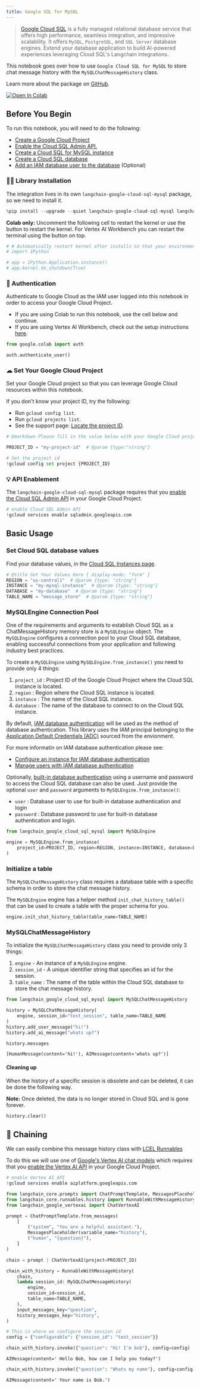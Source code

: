 ```yaml
---
title: Google SQL for MySQL
---
```


> [Google Cloud SQL](https://cloud.google.com/sql) is a fully managed relational database service that offers high performance, seamless integration, and impressive scalability. It offers `MySQL`, `PostgreSQL`, and `SQL Server` database engines. Extend your database application to build AI-powered experiences leveraging Cloud SQL's Langchain integrations.

This notebook goes over how to use `Google Cloud SQL for MySQL` to store chat message history with the `MySQLChatMessageHistory` class.

Learn more about the package on [GitHub](https://github.com/googleapis/langchain-google-cloud-sql-mysql-python/).

[![Open In Colab](https://colab.research.google.com/assets/colab-badge.svg)](https://colab.research.google.com/github/googleapis/langchain-google-cloud-sql-mysql-python/blob/main/docs/chat_message_history.ipynb)

## Before You Begin

To run this notebook, you will need to do the following:

 * [Create a Google Cloud Project](https://developers.google.com/workspace/guides/create-project)
 * [Enable the Cloud SQL Admin API.](https://console.cloud.google.com/marketplace/product/google/sqladmin.googleapis.com)
 * [Create a Cloud SQL for MySQL instance](https://cloud.google.com/sql/docs/mysql/create-instance)
 * [Create a Cloud SQL database](https://cloud.google.com/sql/docs/mysql/create-manage-databases)
 * [Add an IAM database user to the database](https://cloud.google.com/sql/docs/mysql/add-manage-iam-users#creating-a-database-user) (Optional)

### 🦜🔗 Library Installation
The integration lives in its own `langchain-google-cloud-sql-mysql` package, so we need to install it.


```python
%pip install --upgrade --quiet langchain-google-cloud-sql-mysql langchain-google-vertexai
```

**Colab only:** Uncomment the following cell to restart the kernel or use the button to restart the kernel. For Vertex AI Workbench you can restart the terminal using the button on top.


```python
# # Automatically restart kernel after installs so that your environment can access the new packages
# import IPython

# app = IPython.Application.instance()
# app.kernel.do_shutdown(True)
```

### 🔐 Authentication
Authenticate to Google Cloud as the IAM user logged into this notebook in order to access your Google Cloud Project.

* If you are using Colab to run this notebook, use the cell below and continue.
* If you are using Vertex AI Workbench, check out the setup instructions [here](https://github.com/GoogleCloudPlatform/generative-ai/tree/main/setup-env).


```python
from google.colab import auth

auth.authenticate_user()
```

### ☁ Set Your Google Cloud Project
Set your Google Cloud project so that you can leverage Google Cloud resources within this notebook.

If you don't know your project ID, try the following:

* Run `gcloud config list`.
* Run `gcloud projects list`.
* See the support page: [Locate the project ID](https://support.google.com/googleapi/answer/7014113).


```python
# @markdown Please fill in the value below with your Google Cloud project ID and then run the cell.

PROJECT_ID = "my-project-id"  # @param {type:"string"}

# Set the project id
!gcloud config set project {PROJECT_ID}
```

### 💡 API Enablement
The `langchain-google-cloud-sql-mysql` package requires that you [enable the Cloud SQL Admin API](https://console.cloud.google.com/flows/enableapi?apiid=sqladmin.googleapis.com) in your Google Cloud Project.


```python
# enable Cloud SQL Admin API
!gcloud services enable sqladmin.googleapis.com
```

## Basic Usage

### Set Cloud SQL database values
Find your database values, in the [Cloud SQL Instances page](https://console.cloud.google.com/sql?_ga=2.223735448.2062268965.1707700487-2088871159.1707257687).


```python
# @title Set Your Values Here { display-mode: "form" }
REGION = "us-central1"  # @param {type: "string"}
INSTANCE = "my-mysql-instance"  # @param {type: "string"}
DATABASE = "my-database"  # @param {type: "string"}
TABLE_NAME = "message_store"  # @param {type: "string"}
```

### MySQLEngine Connection Pool

One of the requirements and arguments to establish Cloud SQL as a ChatMessageHistory memory store is a `MySQLEngine` object. The `MySQLEngine`  configures a connection pool to your Cloud SQL database, enabling successful connections from your application and following industry best practices.

To create a `MySQLEngine` using `MySQLEngine.from_instance()` you need to provide only 4 things:

1. `project_id` : Project ID of the Google Cloud Project where the Cloud SQL instance is located.
1. `region` : Region where the Cloud SQL instance is located.
1. `instance` : The name of the Cloud SQL instance.
1. `database` : The name of the database to connect to on the Cloud SQL instance.

By default, [IAM database authentication](https://cloud.google.com/sql/docs/mysql/iam-authentication#iam-db-auth) will be used as the method of database authentication. This library uses the IAM principal belonging to the [Application Default Credentials (ADC)](https://cloud.google.com/docs/authentication/application-default-credentials) sourced from the envionment.

For more informatin on IAM database authentication please see:

* [Configure an instance for IAM database authentication](https://cloud.google.com/sql/docs/mysql/create-edit-iam-instances)
* [Manage users with IAM database authentication](https://cloud.google.com/sql/docs/mysql/add-manage-iam-users)

Optionally, [built-in database authentication](https://cloud.google.com/sql/docs/mysql/built-in-authentication) using a username and password to access the Cloud SQL database can also be used. Just provide the optional `user` and `password` arguments to `MySQLEngine.from_instance()`:

* `user` : Database user to use for built-in database authentication and login
* `password` : Database password to use for built-in database authentication and login.



```python
from langchain_google_cloud_sql_mysql import MySQLEngine

engine = MySQLEngine.from_instance(
    project_id=PROJECT_ID, region=REGION, instance=INSTANCE, database=DATABASE
)
```

### Initialize a table
The `MySQLChatMessageHistory` class requires a database table with a specific schema in order to store the chat message history.

The `MySQLEngine` engine has a helper method `init_chat_history_table()` that can be used to create a table with the proper schema for you.


```python
engine.init_chat_history_table(table_name=TABLE_NAME)
```

### MySQLChatMessageHistory

To initialize the `MySQLChatMessageHistory` class you need to provide only 3 things:

1. `engine` - An instance of a `MySQLEngine` engine.
1. `session_id` - A unique identifier string that specifies an id for the session.
1. `table_name` : The name of the table within the Cloud SQL database to store the chat message history.


```python
from langchain_google_cloud_sql_mysql import MySQLChatMessageHistory

history = MySQLChatMessageHistory(
    engine, session_id="test_session", table_name=TABLE_NAME
)
history.add_user_message("hi!")
history.add_ai_message("whats up?")
```


```python
history.messages
```



```output
[HumanMessage(content='hi!'), AIMessage(content='whats up?')]
```


#### Cleaning up
When the history of a specific session is obsolete and can be deleted, it can be done the following way.

**Note:** Once deleted, the data is no longer stored in Cloud SQL and is gone forever.


```python
history.clear()
```

## 🔗 Chaining

We can easily combine this message history class with [LCEL Runnables](/oss/python/how-to/message_history)

To do this we will use one of [Google's Vertex AI chat models](/oss/python/integrations/chat/google_vertex_ai_palm) which requires that you [enable the Vertex AI API](https://console.cloud.google.com/flows/enableapi?apiid=aiplatform.googleapis.com) in your Google Cloud Project.



```python
# enable Vertex AI API
!gcloud services enable aiplatform.googleapis.com
```


```python
from langchain_core.prompts import ChatPromptTemplate, MessagesPlaceholder
from langchain_core.runnables.history import RunnableWithMessageHistory
from langchain_google_vertexai import ChatVertexAI
```


```python
prompt = ChatPromptTemplate.from_messages(
    [
        ("system", "You are a helpful assistant."),
        MessagesPlaceholder(variable_name="history"),
        ("human", "{question}"),
    ]
)

chain = prompt | ChatVertexAI(project=PROJECT_ID)
```


```python
chain_with_history = RunnableWithMessageHistory(
    chain,
    lambda session_id: MySQLChatMessageHistory(
        engine,
        session_id=session_id,
        table_name=TABLE_NAME,
    ),
    input_messages_key="question",
    history_messages_key="history",
)
```


```python
# This is where we configure the session id
config = {"configurable": {"session_id": "test_session"}}
```


```python
chain_with_history.invoke({"question": "Hi! I'm bob"}, config=config)
```



```output
AIMessage(content=' Hello Bob, how can I help you today?')
```



```python
chain_with_history.invoke({"question": "Whats my name"}, config=config)
```



```output
AIMessage(content=' Your name is Bob.')
```
